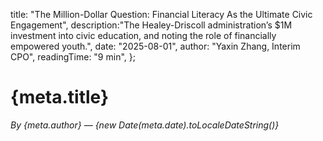   title: "The Million-Dollar Question: Financial Literacy As the Ultimate Civic Engagement",
  description:"The Healey-Driscoll administration’s $1M investment into civic education, and noting the role of financially empowered youth.",
  date: "2025-08-01",
  author: "Yaxin Zhang, Interim CPO",
  readingTime: "9 min",
};

# {meta.title}

*By {meta.author} — {new Date(meta.date).toLocaleDateString()}*

